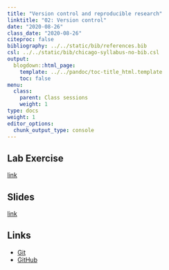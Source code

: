 ```yaml
---
title: "Version control and reproducible research"
linktitle: "02: Version control"
date: "2020-08-26"
class_date: "2020-08-26"
citeproc: false
bibliography: ../../static/bib/references.bib
csl: ../../static/bib/chicago-syllabus-no-bib.csl
output:
  blogdown::html_page:
    template: ../../pandoc/toc-title_html.template
    toc: false
menu:
  class:
    parent: Class sessions
    weight: 1
type: docs
weight: 1
editor_options: 
  chunk_output_type: console
---
```


## Lab Exercise

[link](PM5661/assignment/02-lab)

## Slides

[link](PM5661/slides/02-version-control/slides.html)

## Links

- [Git](https://git-scm.com)
- [GitHub](https://github.com)

